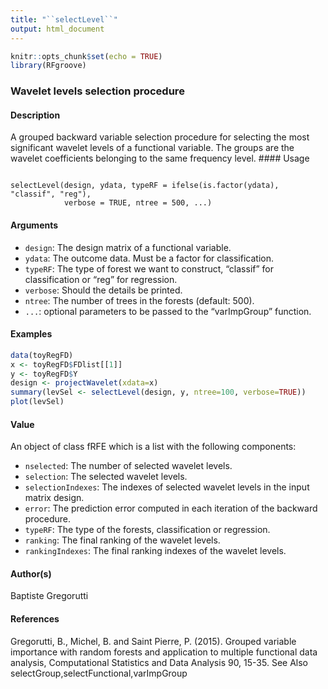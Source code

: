 ```yaml
---
title: "``selectLevel``"
output: html_document
---
```


```r
knitr::opts_chunk$set(echo = TRUE)
library(RFgroove)
```


### Wavelet levels selection procedure

#### Description
A grouped backward variable selection procedure for selecting the most significant wavelet levels
of a functional variable. The groups are the wavelet coefficients belonging to the same frequency
level.
#### Usage 
<pre><code>
selectLevel(design, ydata, typeRF = ifelse(is.factor(ydata), "classif", "reg"),
            verbose = TRUE, ntree = 500, ...)
</code></pre>

#### Arguments
* ``design``: The design matrix of a functional variable.
* ``ydata``: The outcome data. Must be a factor for classification.
* ``typeRF``: The type of forest we want to construct, "classif" for classification or "reg" for regression.
* ``verbose``: Should the details be printed.
* ``ntree``: The number of trees in the forests (default: 500).
* ``...``: optional parameters to be passed to the "varImpGroup" function.


#### Examples
```r
data(toyRegFD)
x <- toyRegFD$FDlist[[1]]
y <- toyRegFD$Y
design <- projectWavelet(xdata=x)
summary(levSel <- selectLevel(design, y, ntree=100, verbose=TRUE))
plot(levSel)
```

#### Value

An object of class fRFE which is a list with the following components:

* ``nselected``: The number of selected wavelet levels.
* ``selection``: The selected wavelet levels.
* ``selectionIndexes``: The indexes of selected wavelet levels in the input matrix design.
* ``error``: The prediction error computed in each iteration of the backward procedure.
* ``typeRF``: The type of the forests, classification or regression.
* ``ranking``: The final ranking of the wavelet levels.
* ``rankingIndexes``: The final ranking indexes of the wavelet levels.


#### Author(s)
Baptiste Gregorutti

#### References
Gregorutti, B., Michel, B. and Saint Pierre, P. (2015). Grouped variable importance with random
forests and application to multiple functional data analysis, Computational Statistics and Data Analysis
90, 15-35.
See Also
selectGroup,selectFunctional,varImpGroup
